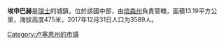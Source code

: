 {{Infobox settlement
| name = 埃申巴赫
| native_name = Eschenbach
| nickname = 
| settlement_type = 城市
| image_skyline = File:2012-08-28 Regiono Seetal (Foto Dietrich Michael Weidmann) 335.JPG
| imagesize = 
| image_caption = 埃申巴赫市风光
| image_flag = 
| flag_size = 
| image_seal = File:Eschenbach LU.png
| seal_size = 100x80px
| image_shield = 
| pushpin_map = Switzerland
| pushpin_label_position = bottom
| subdivision_type = 国家
| subdivision_name = {{CHE}}
| subdivision_type1 = [[瑞士行政区划|州]]
| subdivision_name1 = [[File:Wappen_Luzern_matt.svg|15px]] [[卢塞恩州|卢塞恩州]]
| subdivision_type2 = [[区_(瑞士)|区]]
| subdivision_name2 = {{link-de|霍赫多夫选区|Wahlkreis Hochdorf}}
| subdivision_type3 = 
| leader_title = 
| leader_name = 
| established_title = 
| established_date = 
| established_title2 = 
| established_date2 = 
| elevation_m = 475
| area_total_km2 = 13.19
| population_as_of = 2017年12月31日
| population_total = 3589
| population_density_km2 = auto
| timezone = [[欧洲中部时间|CET]]
| utc_offset = +1
| timezone_DST = [[欧洲中部夏令时间|CEST]]
| utc_offset_DST = +2
| coordinates = {{coord|47|7|58|N|8|19|14|E|region:|display=inline}}
| postal_code_type = [[邮编|邮编]]
| postal_code = 6274
| area_code = 
| blank_name = 
| blank_info = 
| website = {{url|www.eschenbach-luzern.ch}}
}}

'''埃申巴赫'''是[[瑞士|瑞士]]的城鎮，位於該國中部，由[[琉森州|琉森州]]負責管轄，面積13.19平方公里，海拔高度475米，2017年12月31日人口为3589人。

{{Switzerland-geo-stub}}
[[Category:卢塞恩州的市镇|Category:卢塞恩州的市镇]]